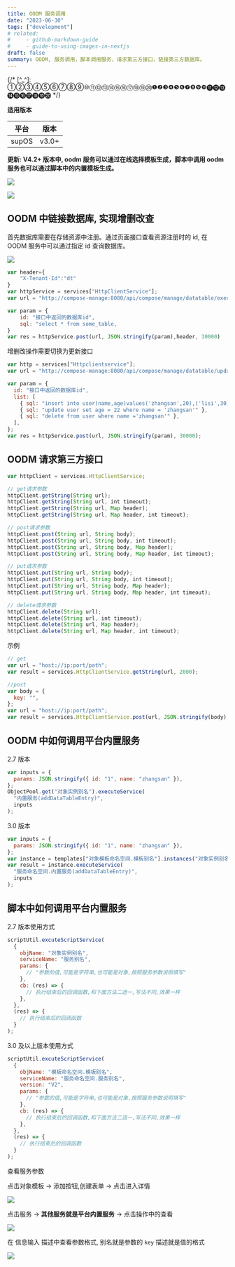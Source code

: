 ```yaml
---
title: OODM 服务调用
date: "2023-06-30"
tags: ["development"]
# related:
#     - github-markdown-guide
#     - guide-to-using-images-in-nextjs
draft: false
summary: OODM, 服务调用，脚本调用服务，请求第三方接口，链接第三方数据库。
---
```


{/* [^_^]: ①②③④⑤⑥⑦⑧⑨⑩⑪⑫⑬⑭⑮⑯⑰⑱⑲⑳❶❷❸❹❺❻❼❽❾❿⓫⓬⓭⓮⓯⓰⓱⓲⓳⓴ */}

**适用版本**

| 平台  | 版本  |
| ----- | ----- |
| supOS | v3.0+ |

**更新: V4.2+ 版本中, oodm 服务可以通过在线选择模板生成，脚本中调用 oodm 服务也可以通过脚本中的内置模板生成。**

![](./oodm-service/001.png)

![](./oodm-service/002.png)

## OODM 中链接数据库, 实现增删改查

首先数据库需要在存储资源中注册。通过页面接口查看资源注册时的 id, 在 OODM 服务中可以通过指定 id 查询数据库。

![](./oodm-service/003.png)

```js
var header={
    "X-Tenant-Id":"dt"
}
var httpService = services["HttpClientService"];
var url = "http://compose-manage:8080/api/compose/manage/datatable/exec";

var param = {
    id: "接口中返回的数据库id",
    sql: "select * from some_table,
}
var res = httpService.post(url, JSON.stringify(param),header, 30000)
```

增删改操作需要切换为更新接口

```js
var http = services["Httpclientservice"];
var url = "http://compose-manage:8080/api/compose/manage/datatable/update/exec";

var param = {
  id: "接口中返回的数据库id",
  list: [
    { sql: "insert into user(name,age)values('zhangsan',20),('lisi',30)" },
    { sql: "update user set age = 22 where name = 'zhangsan'" },
    { sql: "delete from user where name ='zhangsan'" },
  ],
};
var res = httpService.post(url, JSON.stringify(param), 30000);
```

## OODM 请求第三方接口

```js
var httpClient = services.HttpClientService;

// get请求参数
httpClient.getString(String url);
httpClient.getString(String url, int timeout);
httpClient.getString(String url, Map header);
httpClient.getString(String url, Map header, int timeout);

// post请求参数
httpClient.post(String url, String body);
httpClient.post(String url, String body, int timeout);
httpClient.post(String url, String body, Map header);
httpClient.post(String url, String body, Map header, int timeout);

// put请求参数
httpClient.put(String url, String body);
httpClient.put(String url, String body, int timeout);
httpClient.put(String url, String body, Map header);
httpClient.put(String url, String body, Map header, int timeout);

// delete请求参数
httpClient.delete(String url);
httpClient.delete(String url, int timeout);
httpClient.delete(String url, Map header);
httpClient.delete(String url, Map header, int timeout);
```

示例

```javascript
// get
var url = "host://ip:port/path";
var result = services.HttpClientService.getString(url, 2000);

//post
var body = {
  key: "",
};
var url = "host://ip:port/path";
var result = services.HttpClientService.post(url, JSON.stringify(body), 2000);
```

## OODM 中如何调用平台内置服务

2.7 版本

```js
var inputs = {
  params: JSON.stringify({ id: "1", name: "zhangsan" }),
};
ObjectPool.get("对象实例别名").executeService(
  "内置服务(addDataTableEntry)",
  inputs
);
```

3.0 版本

```js
var inputs = {
  params: JSON.stringify({ id: "1", name: "zhangsan" }),
};
var instance = templates["对象模板命名空间.模板别名"].instances("对象实例别名");
var result = instance.executeService(
  "服务命名空间.内置服务(addDataTableEntry)",
  inputs
);
```

## 脚本中如何调用平台内置服务

2.7 版本使用方式

```js
scriptUtil.excuteScriptService(
  {
    objName: "对象实例别名",
    serviceName: "服务别名",
    params: {
      // "参数的值,可能是字符串,也可能是对象,按照服务参数说明填写"
    },
    cb: (res) => {
      // 执行结束后的回调函数,和下面方法二选一,写法不同,效果一样
    },
  },
  (res) => {
    // 执行结束后的回调函数
  }
);
```

3.0 及以上版本使用方式

```js
scriptUtil.excuteScriptService(
  {
    objName: "模板命名空间.模板别名",
    serviceName: "服务命名空间.服务别名",
    version: "V2",
    params: {
      // "参数的值,可能是字符串,也可能是对象,按照服务参数说明填写"
    },
    cb: (res) => {
      // 执行结束后的回调函数,和下面方法二选一,写法不同,效果一样
    },
  },
  (res) => {
    // 执行结束后的回调函数
  }
);
```

查看服务参数

点击对象模板 -> 添加按钮,创建表单 -> 点击进入详情

![](./oodm-service/0008.png)

点击服务 -> **其他服务就是平台内置服务** -> 点击操作中的查看

![](./oodm-service/0009.png)

在 信息输入 描述中查看参数格式, 别名就是参数的 `key` 描述就是值的格式

![](./oodm-service/0010.png)
